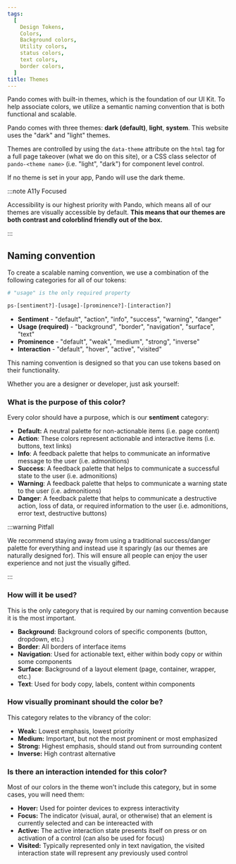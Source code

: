 ```yaml
---
tags:
  [
    Design Tokens,
    Colors,
    Background colors,
    Utility colors,
    status colors,
    text colors,
    border colors,
  ]
title: Themes
---
```


Pando comes with built-in themes, which is the foundation of our UI Kit. To help associate colors, we utilize a semantic naming convention that is both functional and scalable.

Pando comes with three themes: **dark (default)**, **light**, **system**. This website uses the "dark" and "light" themes.

Themes are controlled by using the `data-theme` attribute on the `html` tag for a full page takeover (what we do on this site), or a CSS class selector of `pando-<theme name>` (i.e. "light", "dark") for component level control.

If no theme is set in your app, Pando will use the dark theme.

:::note A11y Focused

Accessibility is our highest priority with Pando, which means all of our themes are visually accessible by default. **This means that our themes are both contrast and colorblind friendly out of the box.**

:::

## Naming convention

To create a scalable naming convention, we use a combination of the following categories for all of our tokens:

```bash
# "usage" is the only required property

ps-[sentiment?]-[usage]-[prominence?]-[interaction?]
```

- **Sentiment** - "default", "action", "info", "success", "warning", "danger"
- **Usage (required)** - "background", "border", "navigation", "surface", "text"
- **Prominence** - "default", "weak", "medium", "strong", "inverse"
- **Interaction** - "default", "hover", "active", "visited"

This naming convention is designed so that you can use tokens based on their functionality.

Whether you are a designer or developer, just ask yourself:

### What is the purpose of this color?

Every color should have a purpose, which is our **sentiment** category:

- **Default:** A neutral palette for non-actionable items (i.e. page content)
- **Action**: These colors represent actionable and interactive items (i.e. buttons, text links)
- **Info**: A feedback palette that helps to communicate an informative message to the user (i.e. admonitions)
- **Success**: A feedback palette that helps to communicate a successful state to the user (i.e. admonitions)
- **Warning**: A feedback palette that helps to communicate a warning state to the user (i.e. admonitions)
- **Danger**: A feedback palette that helps to communicate a destructive action, loss of data, or required information to the user (i.e. admonitions, error text, destructive buttons)

:::warning Pitfall

We recommend staying away from using a traditional success/danger palette for everything and instead use it sparingly (as our themes are naturally designed for). This will ensure all people can enjoy the user experience and not just the visually gifted.

:::

### How will it be used?

This is the only category that is required by our naming convention because it is the most important.

- **Background**: Background colors of specific components (button, dropdown, etc.)
- **Border**: All borders of interface items
- **Navigation**: Used for actionable text, either within body copy or within some components
- **Surface**: Background of a layout element (page, container, wrapper, etc.)
- **Text**: Used for body copy, labels, content within components

### How visually prominant should the color be?

This category relates to the vibrancy of the color:

- **Weak:** Lowest emphasis, lowest priority
- **Medium:** Important, but not the most prominent or most emphasized
- **Strong:** Highest emphasis, should stand out from surrounding content
- **Inverse:** High contrast alternative

### Is there an interaction intended for this color?

Most of our colors in the theme won't include this category, but in some cases, you will need them:

- **Hover:** Used for pointer devices to express interactivity
- **Focus:** The indicator (visual, aural, or otherwise) that an element is currently selected and can be intereacted with
- **Active:** The active interaction state presents itself on press or on activation of a control (can also be used for focus)
- **Visited:** Typically represented only in text navigation, the visited interaction state will represent any previously used control
